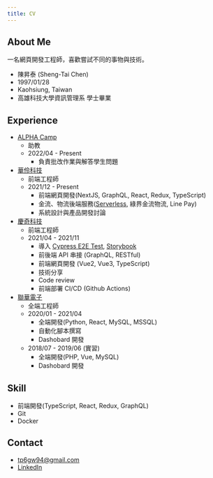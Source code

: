 ```yaml
---
title: CV
---
```

<head>
  <script type="text/javascript" async src="//cdn.credly.com/assets/utilities/embed.js"></script>
</head>

## About Me


一名網頁開發工程師，喜歡嘗試不同的事物與技術。

- 陳昇泰 (Sheng-Tai Chen)
- 1997/01/28
- Kaohsiung, Taiwan
- 高雄科技大學資訊管理系 學士畢業

<div data-iframe-width="150" data-iframe-height="270" data-share-badge-id="6f702b6c-07c3-4eea-ba81-1ad644a18c52" data-share-badge-host="https://www.credly.com"/>
<div data-iframe-width="150" data-iframe-height="270" data-share-badge-id="f41975f8-4b6f-4d88-b34c-0f37c2f88cc9" data-share-badge-host="https://www.credly.com"/>


## Experience

- [ALPHA Camp](https://tw.alphacamp.co/)
  - <highlight>助教</highlight>
  - 2022/04 - Present
    - 負責批改作業與解答學生問題
- [華伶科技](https://www.cakeresume.com/companies/hwaling-tech?locale=zh-TW)
  - <highlight>前端工程師</highlight>
  - 2021/12 - Present
    - 前端網頁開發(NextJS, GraphQL, React, Redux, TypeScript)
    - 金流、物流後端服務([Serverless](https://www.serverless.com/), 綠界金流物流, Line Pay)
    - 系統設計與產品開發討論
- [慶奇科技](https://store.webduino.io/pages/about)
  - <highlight>前端工程師</highlight>
  - 2021/04 - 2021/11
    - 導入 [Cypress E2E Test](https://www.cypress.io/), [Storybook](https://storybook.js.org/)
    - 前後端 API 串接 (GraphQL, RESTful)
    - 前端網頁開發 (Vue2, Vue3, TypeScript)
    - 技術分享
    - Code review
    - 前端部署 CI/CD (Github Actions)
- [聯華電子](https://www.umc.com/zh-TW/Home/Index)
  - <highlight>全端工程師</highlight>
  - 2020/01 - 2021/04
    - 全端開發(Python, React, MySQL, MSSQL)
    - 自動化腳本撰寫
    - Dashobard 開發
  - 2018/07 - 2019/06 (實習)
    - 全端開發(PHP, Vue, MySQL)
    - Dashobard 開發
    
## Skill
- 前端開發(TypeScript, React, Redux, GraphQL)
- Git
- Docker

## Contact
- [tp6gw94@gmail.com](mailto:tp6gw94@gmail.com)
- [LinkedIn](https://www.linkedin.com/in/cshengtai6)
